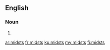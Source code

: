 ==English==

===Noun===
{{head|en|noun plural form}}

# {{plural of|midst|lang=en}}

[[ar:midsts]]
[[fr:midsts]]
[[ku:midsts]]
[[my:midsts]]
[[fi:midsts]]